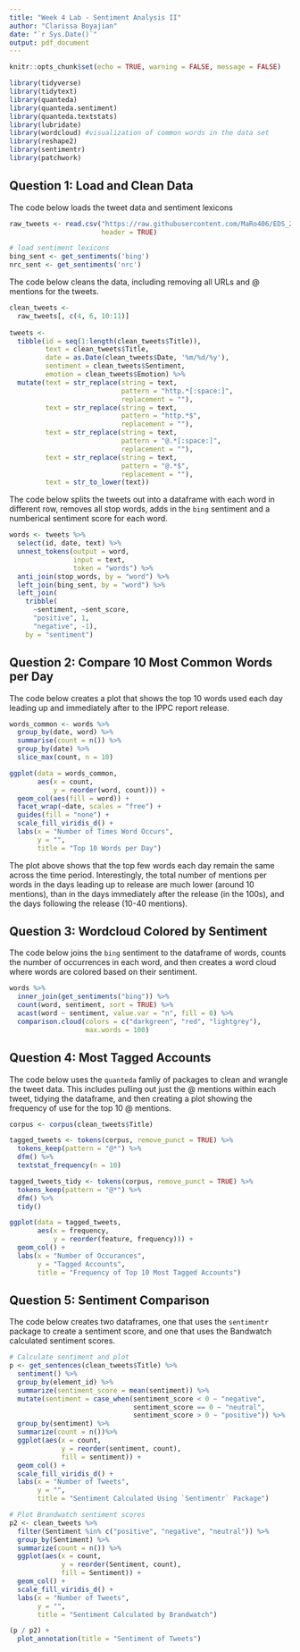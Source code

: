 ```yaml
---
title: "Week 4 Lab - Sentiment Analysis II"
author: "Clarissa Boyajian"
date: "`r Sys.Date()`"
output: pdf_document
---
```


```r
knitr::opts_chunk$set(echo = TRUE, warning = FALSE, message = FALSE)

library(tidyverse)
library(tidytext)
library(quanteda)
library(quanteda.sentiment)
library(quanteda.textstats)
library(lubridate)
library(wordcloud) #visualization of common words in the data set
library(reshape2)
library(sentimentr)
library(patchwork)
```



## Question 1: Load and Clean Data

The code below loads the tweet data and sentiment lexicons
```r
raw_tweets <- read.csv("https://raw.githubusercontent.com/MaRo406/EDS_231-text-sentiment/main/dat/IPCC_tweets_April1-10_sample.csv", 
                       header = TRUE)

# load sentiment lexicons
bing_sent <- get_sentiments('bing')
nrc_sent <- get_sentiments('nrc')
```

The code below cleans the data, including removing all URLs and @ mentions for the tweets.
```r
clean_tweets <- 
  raw_tweets[, c(4, 6, 10:11)]
  
tweets <-   
  tibble(id = seq(1:length(clean_tweets$Title)),
         text = clean_tweets$Title,
         date = as.Date(clean_tweets$Date, '%m/%d/%y'),
         sentiment = clean_tweets$Sentiment,
         emotion = clean_tweets$Emotion) %>% 
  mutate(text = str_replace(string = text,
                            pattern = "http.*[:space:]",
                            replacement = ""),
         text = str_replace(string = text,
                            pattern = "http.*$",
                            replacement = ""),
         text = str_replace(string = text,
                            pattern = "@.*[:space:]",
                            replacement = ""),
         text = str_replace(string = text,
                            pattern = "@.*$",
                            replacement = ""),
         text = str_to_lower(text))
```

The code below splits the tweets out into a dataframe with each word in different row, removes all stop words, adds in the `bing` sentiment and a numberical sentiment score for each word.
```r
words <- tweets %>%
  select(id, date, text) %>%
  unnest_tokens(output = word, 
                input = text, 
                token = "words") %>%
  anti_join(stop_words, by = "word") %>%
  left_join(bing_sent, by = "word") %>%
  left_join(
    tribble(
      ~sentiment, ~sent_score,
      "positive", 1,
      "negative", -1),
    by = "sentiment")
```


## Question 2: Compare 10 Most Common Words per Day


The code below creates a plot that shows the top 10 words used each day leading up and immediately after to the IPPC report release. 
```r
words_common <- words %>% 
  group_by(date, word) %>% 
  summarise(count = n()) %>% 
  group_by(date) %>% 
  slice_max(count, n = 10)

ggplot(data = words_common,
       aes(x = count,
           y = reorder(word, count))) +
  geom_col(aes(fill = word)) +
  facet_wrap(~date, scales = "free") +
  guides(fill = "none") +
  scale_fill_viridis_d() +
  labs(x = "Number of Times Word Occurs",
       y = "",
       title = "Top 10 Words per Day")
```

\noindent The plot above shows that the top few words each day remain the same across the time period. Interestingly, the total number of mentions per words in the days leading up to release are much lower (around 10 mentions), than in the days immediately after the release (in the 100s), and the days following the release (10-40 mentions). 


## Question 3: Wordcloud Colored by Sentiment

The code below joins the `bing` sentiment to the dataframe of words, counts the number of occurrences in each word, and then creates a word cloud where words are colored based on their sentiment. 
```r
words %>%
  inner_join(get_sentiments("bing")) %>%
  count(word, sentiment, sort = TRUE) %>%
  acast(word ~ sentiment, value.var = "n", fill = 0) %>%
  comparison.cloud(colors = c("darkgreen", "red", "lightgrey"),
                   max.words = 100)
```


## Question 4: Most Tagged Accounts

The code below uses the `quanteda` famliy of packages to clean and wrangle the tweet data. This includes pulling out just the @ mentions within each tweet, tidying the dataframe, and then creating a plot showing the frequency of use for the top 10 @ mentions. 
```r
corpus <- corpus(clean_tweets$Title)

tagged_tweets <- tokens(corpus, remove_punct = TRUE) %>% 
  tokens_keep(pattern = "@*") %>% 
  dfm() %>% 
  textstat_frequency(n = 10)

tagged_tweets_tidy <- tokens(corpus, remove_punct = TRUE) %>% 
  tokens_keep(pattern = "@*") %>% 
  dfm() %>% 
  tidy()

ggplot(data = tagged_tweets,
       aes(x = frequency,
           y = reorder(feature, frequency))) +
  geom_col() +
  labs(x = "Number of Occurances",
       y = "Tagged Accounts",
       title = "Frequency of Top 10 Most Tagged Accounts")
```


## Question 5: Sentiment Comparison

The code below creates two dataframes, one that uses the `sentimentr` package to create a sentiment score, and one that uses the Bandwatch calculated sentiment scores. 
```r
# Calculate sentiment and plot 
p <- get_sentences(clean_tweets$Title) %>% 
  sentiment() %>% 
  group_by(element_id) %>% 
  summarize(sentiment_score = mean(sentiment)) %>% 
  mutate(sentiment = case_when(sentiment_score < 0 ~ "negative",
                               sentiment_score == 0 ~ "neutral",
                               sentiment_score > 0 ~ "positive")) %>% 
  group_by(sentiment) %>% 
  summarize(count = n())%>% 
  ggplot(aes(x = count,
             y = reorder(sentiment, count), 
             fill = sentiment)) +
  geom_col() +
  scale_fill_viridis_d() +
  labs(x = "Number of Tweets",
       y = "",
       title = "Sentiment Calculated Using `Sentimentr` Package")

# Plot Brandwatch sentiment scores
p2 <- clean_tweets %>% 
  filter(Sentiment %in% c("positive", "negative", "neutral")) %>% 
  group_by(Sentiment) %>% 
  summarize(count = n()) %>% 
  ggplot(aes(x = count,
             y = reorder(Sentiment, count), 
             fill = Sentiment)) +
  geom_col() +
  scale_fill_viridis_d() +
  labs(x = "Number of Tweets",
       y = "",
       title = "Sentiment Calculated by Brandwatch")

(p / p2) +
  plot_annotation(title = "Sentiment of Tweets")
```









